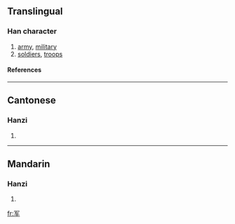 {{see|軍}}

==Translingual==
===Han character===
{{Han char|rad=冖|as=04|sn=6|four=|canj=月大手 (BKQ)}}
# [[army]], [[military]]
# [[soldiers]], [[troops]]
====References====
{{Han ref|kx=0130.191|hdz=10303.070|uh=519B|ud=20891}}
----
==Cantonese==
===Hanzi===
{{yue-hanzi|jyut=|y=gwan1}}
# {{defn|Cantonese}}
----
==Mandarin==
===Hanzi===
{{cmn-hanzi|tra=軍|pin=[[jūn]] (jun1)|wg=chün<sup>1</sup>}}
# {{defn|Mandarin}}




[[fr:军]]